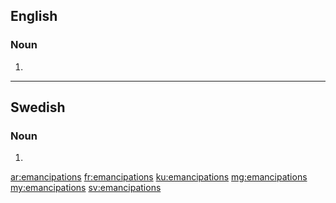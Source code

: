 ==English==

===Noun===
{{head|en|plural}}

# {{plural of|emancipation|lang=en}}

----

==Swedish==

===Noun===
{{head|sv|noun form}}

# {{sv-noun-form-indef-gen|emancipation}}

[[ar:emancipations]]
[[fr:emancipations]]
[[ku:emancipations]]
[[mg:emancipations]]
[[my:emancipations]]
[[sv:emancipations]]